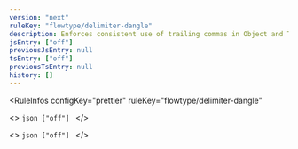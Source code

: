 ```yaml
---
version: "next"
ruleKey: "flowtype/delimiter-dangle"
description: Enforces consistent use of trailing commas in Object and Tuple annotations
jsEntry: ["off"]
previousJsEntry: null
tsEntry: ["off"]
previousTsEntry: null
history: []
---
```


<RuleInfos 
  configKey="prettier" 
  ruleKey="flowtype/delimiter-dangle" 
>
  <>
    ```json
    ["off"]
    ```
  </>

  <>
    ```json
    ["off"]
    ```
  </>
</RuleInfos>
